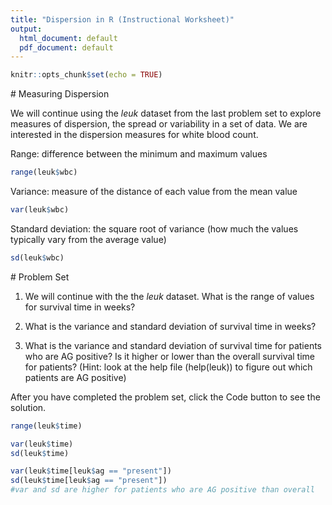 ---
title: "Dispersion in R (Instructional Worksheet)"
output:
  html_document: default
  pdf_document: default
---

```{r setup, include=FALSE}
knitr::opts_chunk$set(echo = TRUE)
```

<script src="hideOutput.js"></script>

<link rel="stylesheet" type="text/css" href="fold.css">

#\textcolor{blue}{1.1} Measuring Dispersion

We will continue using the *leuk* dataset from the last problem set to explore measures of dispersion, the spread or variability in a set of data. We are interested in the dispersion measures for white blood count. 

Range: difference between the minimum and maximum values

```{r eval = FALSE}
range(leuk$wbc)
```

Variance: measure of the distance of each value from the mean value 

```{r eval = FALSE}
var(leuk$wbc)
```

Standard deviation: the square root of variance (how much the values typically vary from the average value)

```{r eval = FALSE}
sd(leuk$wbc)
```

\newpage

#\textcolor{blue}{1.2} Problem Set

1. We will continue with the the *leuk* dataset. What is the range of values for survival time in weeks?  

2. What is the variance and standard deviation of survival time in weeks?

3. What is the variance and standard deviation of survival time for patients who are AG positive? Is it higher or lower than the overall survival time for patients? (Hint: look at the help file (help(leuk)) to figure out which patients are AG positive)


After you have completed the problem set, click the Code button to see the solution.


<div class="fold s">

```{r eval = FALSE}
range(leuk$time)

var(leuk$time)
sd(leuk$time)

var(leuk$time[leuk$ag == "present"])
sd(leuk$time[leuk$ag == "present"])
#var and sd are higher for patients who are AG positive than overall
```

</div>